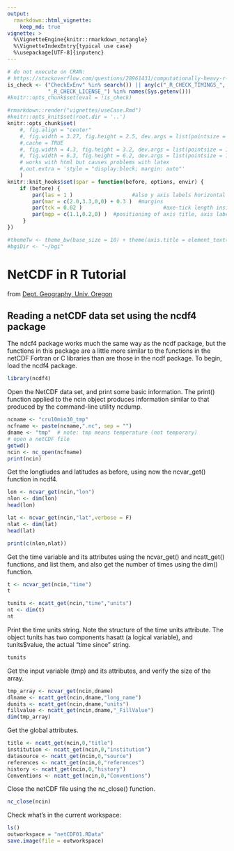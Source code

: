 ```yaml
---
output: 
  rmarkdown::html_vignette:
    keep_md: true
vignette: >
  %\VignetteEngine{knitr::rmarkdown_notangle}
  %\VignetteIndexEntry{typical use case}
  %\usepackage[UTF-8]{inputenc}
---
```


```r
# do not execute on CRAN: 
# https://stackoverflow.com/questions/28961431/computationally-heavy-r-vignettes
is_check <- ("CheckExEnv" %in% search()) || any(c("_R_CHECK_TIMINGS_",
             "_R_CHECK_LICENSE_") %in% names(Sys.getenv()))
#knitr::opts_chunk$set(eval = !is_check)
```

```r
#rmarkdown::render("vignettes/useCase.Rmd")
#knitr::opts_knit$set(root.dir = '..')
knitr::opts_chunk$set(
    #, fig.align = "center"
    #, fig.width = 3.27, fig.height = 2.5, dev.args = list(pointsize = 10)
    #,cache = TRUE
    #, fig.width = 4.3, fig.height = 3.2, dev.args = list(pointsize = 10)
    #, fig.width = 6.3, fig.height = 6.2, dev.args = list(pointsize = 10)
    # works with html but causes problems with latex
    #,out.extra = 'style = "display:block; margin: auto"' 
    )
knitr::knit_hooks$set(spar = function(before, options, envir) {
    if (before) {
        par(las = 1 )                   #also y axis labels horizontal
        par(mar = c(2.0,3.3,0,0) + 0.3 )  #margins
        par(tck = 0.02 )                          #axe-tick length inside plots             
        par(mgp = c(1.1,0.2,0) )  #positioning of axis title, axis labels, axis
     }
})
```


```r
#themeTw <- theme_bw(base_size = 10) + theme(axis.title = element_text(size = 9))
#bgiDir <- "~/bgi"
```

# NetCDF in R Tutorial

from [Dept. Geography, Univ. Oregon](http://geog.uoregon.edu/GeogR/topics/netCDF-in-R.html)

## Reading a netCDF data set using the ncdf4 package

The ndcf4 package works much the same way as the ncdf package, but the functions in this package are a little more similar to the functions in the netCDF Fortran or C libraries than are those in the ncdf package. To begin, load the ncdf4 package.

```r
library(ncdf4)
```

Open the NetCDF data set, and print some basic information. The print() function applied to the ncin object produces information similar to that produced by the command-line utility ncdump.

```r
ncname <- "cru10min30_tmp"  
ncfname <- paste(ncname,".nc", sep = "")
dname <- "tmp"  # note: tmp means temperature (not temporary)
# open a netCDF file
getwd()
ncin <- nc_open(ncfname)
print(ncin)
```


Get the longtiudes and latitudes as before, using now the ncvar_get() function in ncdf4.
```r
lon <- ncvar_get(ncin,"lon")
nlon <- dim(lon)
head(lon)

lat <- ncvar_get(ncin,"lat",verbose = F)
nlat <- dim(lat)
head(lat)

print(c(nlon,nlat))
```

Get the time variable and its attributes using the ncvar_get() and ncatt_get() functions, and list them, and also get the number of times using the dim() function.
```r
t <- ncvar_get(ncin,"time")
t

tunits <- ncatt_get(ncin,"time","units")
nt <- dim(t)
nt
```


Print the time units string. Note the structure of the time units attribute. The object tunits has two components hasatt (a logical variable), and tunits$value, the actual “time since” string.

```r
tunits
```

Get the input variable (tmp) and its attributes, and verify the size of the array.

```r
tmp_array <- ncvar_get(ncin,dname)
dlname <- ncatt_get(ncin,dname,"long_name")
dunits <- ncatt_get(ncin,dname,"units")
fillvalue <- ncatt_get(ncin,dname,"_FillValue")
dim(tmp_array)
```


Get the global attributes.
```r
title <- ncatt_get(ncin,0,"title")
institution <- ncatt_get(ncin,0,"institution")
datasource <- ncatt_get(ncin,0,"source")
references <- ncatt_get(ncin,0,"references")
history <- ncatt_get(ncin,0,"history")
Conventions <- ncatt_get(ncin,0,"Conventions")
```


Close the netCDF file using the nc_close() function.

```r
nc_close(ncin)
```


Check what’s in the current workspace:
```r
ls()
outworkspace = "netCDF01.RData"
save.image(file = outworkspace)
```



